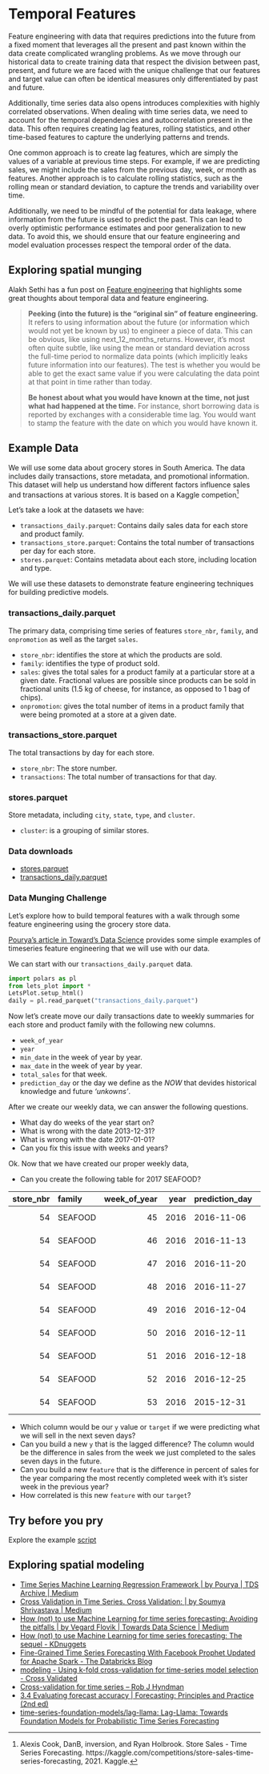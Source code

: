 # Temporal Features

Feature engineering with data that requires predictions into the future from a fixed moment that leverages all the present and past known within the data create complicated wrangling problems. As we move through our historical data to create training data that respect the division between past, present, and future we are faced with the unique challenge that our features and target value can often be identical measures only differentiated by past and future.

Additionally, time series data also opens introduces complexities with highly correlated observations. When dealing with time series data, we need to account for the temporal dependencies and autocorrelation present in the data. This often requires creating lag features, rolling statistics, and other time-based features to capture the underlying patterns and trends.

One common approach is to create lag features, which are simply the values of a variable at previous time steps. For example, if we are predicting sales, we might include the sales from the previous day, week, or month as features. Another approach is to calculate rolling statistics, such as the rolling mean or standard deviation, to capture the trends and variability over time.

Additionally, we need to be mindful of the potential for data leakage, where information from the future is used to predict the past. This can lead to overly optimistic performance estimates and poor generalization to new data. To avoid this, we should ensure that our feature engineering and model evaluation processes respect the temporal order of the data.

## Exploring spatial munging

Alakh Sethi has a fun post on [Feature engineering](https://www.analyticsvidhya.com/blog/2020/06/feature-engineering-guide-data-science-hackathons/) that highlights some great thoughts about temporal data and feature engineering.

> __Peeking (into the future) is the “original sin” of feature engineering.__ It refers to using information about the future (or information which would not yet be known by us) to engineer a piece of data. This can be obvious, like using next_12_months_returns. However, it’s most often quite subtle, like using the mean or standard deviation across the full-time period to normalize data points (which implicitly leaks future information into our features). The test is whether you would be able to get the exact same value if you were calculating the data point at that point in time rather than today.
> 
> __Be honest about what you would have known at the time, not just what had happened at the time.__ For instance, short borrowing data is reported by exchanges with a considerable time lag. You would want to stamp the feature with the date on which you would have known it.

## Example Data

We will use some data about grocery stores in South America. The data includes daily transactions, store metadata, and promotional information. This dataset will help us understand how different factors influence sales and transactions at various stores. It is based on a Kaggle competion[^1]

Let's take a look at the datasets we have:

- `transactions_daily.parquet`: Contains daily sales data for each store and product family.
- `transactions_store.parquet`: Contains the total number of transactions per day for each store.
- `stores.parquet`: Contains metadata about each store, including location and type.

We will use these datasets to demonstrate feature engineering techniques for building predictive models.

### transactions_daily.parquet

The primary data, comprising time series of features `store_nbr`, `family`, and `onpromotion` as well as the target `sales`.

- `store_nbr`: identifies the store at which the products are sold.
- `family`: identifies the type of product sold.
- `sales`:  gives the total sales for a product family at a particular store at a given date. Fractional values are possible since products can be sold in fractional units (1.5 kg of cheese, for instance, as opposed to 1 bag of chips).
- `onpromotion`:  gives the total number of items in a product family that were being promoted at a store at a given date.

### transactions_store.parquet

The total transactions by day for each store.

- `store_nbr`: The store number.
- `transactions`: The total number of transactions for that day.

### stores.parquet

Store metadata, including `city`, `state`, `type`, and `cluster`.

- `cluster`: is a grouping of similar stores.

### Data downloads

- [stores.parquet](stores.parquet)
- [transactions_daily.parquet](transactions_daily.parquet)

### Data Munging Challenge

Let's explore how to build temporal features with a walk through some feature engineering using the grocery store data.

[Pourya's article in Toward's Data Science](https://medium.com/towards-data-science/time-series-machine-learning-regression-framework-9ea33929009a) provides some simple examples of timeseries feature engineering that we will use with our data.

We can start with our `transactions_daily.parquet` data.

```python
import polars as pl
from lets_plot import *
LetsPlot.setup_html()
daily = pl.read_parquet("transactions_daily.parquet")
```

Now let's create move our daily transactions date to weekly summaries for each store and product family with the following new columns.

- `week_of_year`
- `year`
- `min_date` in the week of year by year.
- `max_date` in the week of year by year.
- `total_sales` for that week.
- `prediction_day` or the day we define as the _NOW_ that devides historical knowledge and future _'unkowns'_.

After we create our weekly data, we can answer the following questions.

- What day do weeks of the year start on?
- What is wrong with the date 2013-12-31?
- What is wrong with the date 2017-01-01?
- Can you fix this issue with weeks and years?

Ok. Now that we have created our proper weekly data, 

- Can you create the following table for 2017 SEAFOOD?

|   store_nbr | family   |   week_of_year |   year | prediction_day | min_date   | max_date   |   num_days_in_week |   1_week_behind_sales |   1_week_ahead_sales |   2_week_ahead_sales |
|------------:|:---------|---------------:|-------:|:---------------|:-----------|:-----------|-------------------:|----------------------:|---------------------:|---------------------:|
|          54 | SEAFOOD  |             45 |   2016 | 2016-11-06     | 2016-11-07 | 2016-11-13 |                  7 |                     9 |                    3 |                   19 |
|          54 | SEAFOOD  |             46 |   2016 | 2016-11-13     | 2016-11-14 | 2016-11-20 |                  7 |                     3 |                   19 |                    5 |
|          54 | SEAFOOD  |             47 |   2016 | 2016-11-20     | 2016-11-21 | 2016-11-27 |                  7 |                    19 |                    5 |                    8 |
|          54 | SEAFOOD  |             48 |   2016 | 2016-11-27     | 2016-11-28 | 2016-12-04 |                  7 |                     5 |                    8 |                   10 |
|          54 | SEAFOOD  |             49 |   2016 | 2016-12-04     | 2016-12-05 | 2016-12-11 |                  7 |                     8 |                   10 |                   10 |
|          54 | SEAFOOD  |             50 |   2016 | 2016-12-11     | 2016-12-12 | 2016-12-18 |                  7 |                    10 |                   10 |                    6 |
|          54 | SEAFOOD  |             51 |   2016 | 2016-12-18     | 2016-12-19 | 2016-12-24 |                  6 |                    10 |                    6 |                    5 |
|          54 | SEAFOOD  |             52 |   2016 | 2016-12-25     | 2016-12-26 | 2016-12-31 |                  6 |                     6 |                    5 |                    4 |
|          54 | SEAFOOD  |             53 |   2016 | 2015-12-31     | 2016-01-01 | 2016-01-03 |                  3 |                     5 |                    4 |                   12 |

- Which column would be our `y` value or `target` if we were predicting what we will sell in the next seven days?
- Can you build a new `y` that is the lagged difference? The column would be the difference in sales from the week we just completed to the sales seven days in the future.
- Can you build a new `feature` that is the difference in percent of sales for the year comparing the most recently completed week with it's sister week in the previous year?
- How correlated is this new `feature` with our `target`?

::: {.callout-tip collapse="true"}
## Try before you pry
Explore the example [script](data/feature_engineer.py)
:::


## Exploring spatial modeling

- [Time Series Machine Learning Regression Framework | by Pourya | TDS Archive | Medium](https://medium.com/towards-data-science/time-series-machine-learning-regression-framework-9ea33929009a)
- [Cross Validation in Time Series. Cross Validation: | by Soumya Shrivastava | Medium](https://medium.com/@soumyachess1496/cross-validation-in-time-series-566ae4981ce4)
- [How (not) to use Machine Learning for time series forecasting: Avoiding the pitfalls | by Vegard Flovik | Towards Data Science | Medium](https://medium.com/towards-data-science/how-not-to-use-machine-learning-for-time-series-forecasting-avoiding-the-pitfalls-19f9d7adf424)
- [How (not) to use Machine Learning for time series forecasting: The sequel - KDnuggets](https://www.kdnuggets.com/2020/03/machine-learning-time-series-forecasting-sequel.html)
- [Fine-Grained Time Series Forecasting With Facebook Prophet Updated for Apache Spark - The Databricks Blog](https://www.databricks.com/blog/2021/04/06/fine-grained-time-series-forecasting-at-scale-with-facebook-prophet-and-apache-spark-updated-for-spark-3.html)
- [modeling - Using k-fold cross-validation for time-series model selection - Cross Validated](https://stats.stackexchange.com/questions/14099/using-k-fold-cross-validation-for-time-series-model-selection)
- [Cross-validation for time series – Rob J Hyndman](https://robjhyndman.com/hyndsight/tscv/)
- [3.4 Evaluating forecast accuracy | Forecasting: Principles and Practice (2nd ed)](https://otexts.com/fpp2/accuracy.html)
- [time-series-foundation-models/lag-llama: Lag-Llama: Towards Foundation Models for Probabilistic Time Series Forecasting](https://github.com/time-series-foundation-models/lag-llama)



[^1]: Alexis Cook, DanB, inversion, and Ryan Holbrook. Store Sales - Time Series Forecasting. https://kaggle.com/competitions/store-sales-time-series-forecasting, 2021. Kaggle.